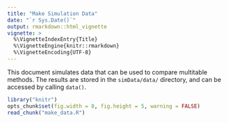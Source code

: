 ```yaml
---
title: "Make Simulation Data"
date: "`r Sys.Date()`"
output: rmarkdown::html_vignette
vignette: >
  %\VignetteIndexEntry{Title}
  %\VignetteEngine{knitr::rmarkdown}
  %\VignetteEncoding{UTF-8}
---
```


This document simulates data that can be used to compare multitable
methods. The results are stored in the `simData/data/` directory, and
can be accessed by calling `data()`.

```r
library("knitr")
opts_chunk$set(fig.width = 8, fig.height = 5, warning = FALSE)
read_chunk("make_data.R")
```

```r
```

```r
```

